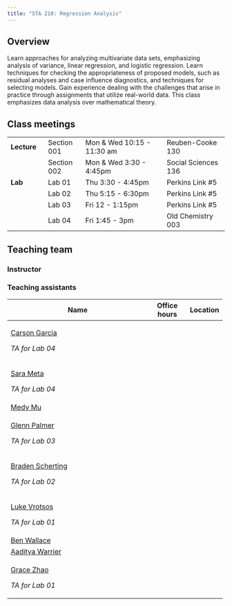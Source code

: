 ```yaml
---
title: "STA 210: Regression Analysis"
---
```


## Overview

Learn approaches for analyzing multivariate data sets, emphasizing analysis of variance, linear regression, and logistic regression. Learn techniques for checking the appropriateness of proposed models, such as residual analyses and case influence diagnostics, and techniques for selecting models. Gain experience dealing with the challenges that arise in practice through assignments that utilize real-world data. This class emphasizes data analysis over mathematical theory.

## Class meetings

|             |             |                            |                     |
|-------------|-------------|----------------------------|---------------------|
| **Lecture** | Section 001 | Mon & Wed 10:15 - 11:30 am | Reuben-Cooke 130    |
|             | Section 002 | Mon & Wed 3:30 - 4:45pm    | Social Sciences 136 |
| **Lab**     | Lab 01      | Thu 3:30 - 4:45pm          | Perkins Link #5     |
|             | Lab 02      | Thu 5:15 - 6:30pm          | Perkins Link #5     |
|             | Lab 03      | Fri 12 - 1:15pm            | Perkins Link #5     |
|             | Lab 04      | Fri 1:45 - 3pm             | Old Chemistry 003   |

## Teaching team

### Instructor

### Teaching assistants

+------------------------------------------------------+--------------+----------+
| Name                                                 | Office hours | Location |
+======================================================+==============+==========+
| [Carson Garcia](mailto:carson.garcia@duke.edu)       |              |          |
|                                                      |              |          |
| *TA for Lab 04*                                      |              |          |
+------------------------------------------------------+--------------+----------+
| [Sara Meta](mailto:sara.mehta@duke.edu)              |              |          |
|                                                      |              |          |
| *TA for Lab 04*                                      |              |          |
+------------------------------------------------------+--------------+----------+
| [Medy Mu](mailto:han.mu@duke.edu)                    |              |          |
+------------------------------------------------------+--------------+----------+
| [Glenn Palmer](mailto:glenn.palmer@duke.edu)         |              |          |
|                                                      |              |          |
| *TA for Lab 03*                                      |              |          |
+------------------------------------------------------+--------------+----------+
| [Braden Scherting](mailto:braden.scherting@duke.edu) |              |          |
|                                                      |              |          |
| *TA for Lab 02*                                      |              |          |
+------------------------------------------------------+--------------+----------+
| [Luke Vrotsos](mailto:luke.vrotsos@duke.edu)         |              |          |
|                                                      |              |          |
| *TA for Lab 01*                                      |              |          |
+------------------------------------------------------+--------------+----------+
| [Ben Wallace](mailto:ben.wallace@duke.edu)           |              |          |
+------------------------------------------------------+--------------+----------+
| [Aaditya Warrier](mailto:aaditya.warrier@duke.edu)   |              |          |
+------------------------------------------------------+--------------+----------+
| [Grace Zhao](mailto:zhihui.zhao@duke.edu)            |              |          |
|                                                      |              |          |
| *TA for Lab 01*                                      |              |          |
+------------------------------------------------------+--------------+----------+
